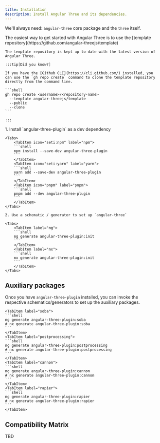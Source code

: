 ```yaml
---
title: Installation
description: Install Angular Three and its dependencies.
---
```



We'll always need: `angular-three` core package and the `three` itself.

<Tabs>
  <TabItem label="Using template repository">
    The easiest way to get started with Angular Three is to use the [template repository](https://github.com/angular-threejs/template)

    The template repository is kept up to date with the latest version of Angular Three.

    :::tip[Did you know?]

    If you have the [Github CLI](https://cli.github.com/) installed, you can use the `gh repo create` command to clone the template repository directly from the command line.

    ```shell
    gh repo create <username>/<repository-name>
      --template angular-threejs/template
      --public
      --clone
    ```

    :::

  </TabItem>
  <TabItem label="Angular CLI / Nx CLI">
    1. Install `angular-three-plugin` as a dev dependency

    <Tabs>
        <TabItem icon="seti:npm" label="npm">
        ```shell
        npm install --save-dev angular-three-plugin
        ```
        </TabItem>
        <TabItem icon="seti:yarn" label="yarn">
        ```shell
        yarn add --save-dev angular-three-plugin
        ```
        </TabItem>
        <TabItem icon="pnpm" label="pnpm">
        ```shell
        pnpm add --dev angular-three-plugin
        ```
        </TabItem>
    </Tabs>

    2. Use a schematic / generator to set up `angular-three`

    <Tabs>
        <TabItem label="ng">
        ```shell
        ng generate angular-three-plugin:init
        ```
        </TabItem>
        <TabItem label="nx">
        ```shell
        nx generate angular-three-plugin:init
        ```
        </TabItem>
    </Tabs>

  </TabItem>
</Tabs>

## Auxiliary packages

Once you have `angular-three-plugin` installed, you can invoke the respective schematics/generators
to set up the auxiliary packages.

<Tabs>

    <TabItem label="soba">
    ```shell
    ng generate angular-three-plugin:soba
    # nx generate angular-three-plugin:soba
    ```
    </TabItem>
    <TabItem label="postprocessing">
    ```shell
    ng generate angular-three-plugin:postprocessing
    # nx generate angular-three-plugin:postprocessing
    ```
    </TabItem>
    <TabItem label="cannon">
    ```shell
    ng generate angular-three-plugin:cannon
    # nx generate angular-three-plugin:cannon
    ```
    </TabItem>
    <TabItem label="rapier">
    ```shell
    ng generate angular-three-plugin:rapier
    # nx generate angular-three-plugin:rapier
    ```
    </TabItem>

</Tabs>

## Compatibility Matrix

TBD
